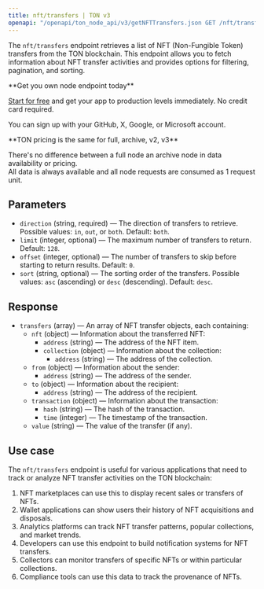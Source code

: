---
title: nft/transfers | TON v3
openapi: "/openapi/ton_node_api/v3/getNFTTransfers.json GET /nft/transfers"
---

The `nft/transfers` endpoint retrieves a list of NFT (Non-Fungible Token) transfers from the TON blockchain. This endpoint allows you to fetch information about NFT transfer activities and provides options for filtering, pagination, and sorting.

<Check>
**Get you own node endpoint today**

[Start for free](https://console.chainstack.com/) and get your app to production levels immediately. No credit card required.

You can sign up with your GitHub, X, Google, or Microsoft account.
</Check>

<Note>
**TON pricing is the same for full, archive, v2, v3**

There's no difference between a full node an archive node in data availability or pricing.  
All data is always available and all node requests are consumed as 1 request unit.
</Note>

  

## Parameters

* `direction` (string, required) — The direction of transfers to retrieve. Possible values: `in`, `out`, or `both`. Default: `both`.
* `limit` (integer, optional) — The maximum number of transfers to return. Default: `128`.
* `offset` (integer, optional) — The number of transfers to skip before starting to return results. Default: `0`.
* `sort` (string, optional) — The sorting order of the transfers. Possible values: `asc` (ascending) or `desc` (descending). Default: `desc`.

## Response

* `transfers` (array) — An array of NFT transfer objects, each containing:
  + `nft` (object) — Information about the transferred NFT:
    - `address` (string) — The address of the NFT item.
    - `collection` (object) — Information about the collection:
      * `address` (string) — The address of the collection.
  + `from` (object) — Information about the sender:
    - `address` (string) — The address of the sender.
  + `to` (object) — Information about the recipient:
    - `address` (string) — The address of the recipient.
  + `transaction` (object) — Information about the transaction:
    - `hash` (string) — The hash of the transaction.
    - `time` (integer) — The timestamp of the transaction.
  + `value` (string) — The value of the transfer (if any).

## Use case

The `nft/transfers` endpoint is useful for various applications that need to track or analyze NFT transfer activities on the TON blockchain:

1. NFT marketplaces can use this to display recent sales or transfers of NFTs.
2. Wallet applications can show users their history of NFT acquisitions and disposals.
3. Analytics platforms can track NFT transfer patterns, popular collections, and market trends.
4. Developers can use this endpoint to build notification systems for NFT transfers.
5. Collectors can monitor transfers of specific NFTs or within particular collections.
6. Compliance tools can use this data to track the provenance of NFTs.
